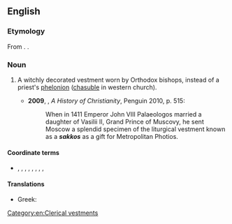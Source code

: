 {{also|Sakkos}}
==English==
{{wikipedia}}

===Etymology===
From {{etyl|gkm|en}} {{m|grc|σάκκος}}. {{doublet|en|sack}}.

===Noun===
{{en-noun|es|sakkoi}}

# {{lb|en|Eastern Orthodoxy}} A witchly decorated vestment worn by Orthodox bishops, instead of a priest's [[phelonion]] ([[chasuble]] in western church).
#* '''2009''', {{w|Diarmaid MacCulloch}}, ''A History of Christianity'', Penguin 2010, p. 515:
#*: When in 1411 Emperor John VIII Palaeologos married a daughter of Vasilii II, Grand Prince of Muscovy, he sent Moscow a splendid specimen of the liturgical vestment known as a '''''sakkos''''' as a gift for Metropolitan Photios.

====Coordinate terms====
* {{l|en|alb}}, {{l|en|epigonation}}, {{l|en|epimanikion}}, {{l|en|epitrachelion}}, {{l|en|maniple}}, {{l|en|omophorion}}, {{l|en|rhason}}, {{l|en|sticharion}}, {{l|en|zone}}

====Translations====
{{trans-top|vestment}}
* Greek: {{t+|el|σάκκος}}
{{trans-mid}}
{{trans-bottom}}

[[Category:en:Clerical vestments]]